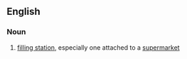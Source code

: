 ==English==
{{wikipedia}}
===Noun===
{{en-noun|head=[[petrol]] [[filling]] [[station]]}}

# {{context|British}} [[filling station]], especially one attached to a [[supermarket]]